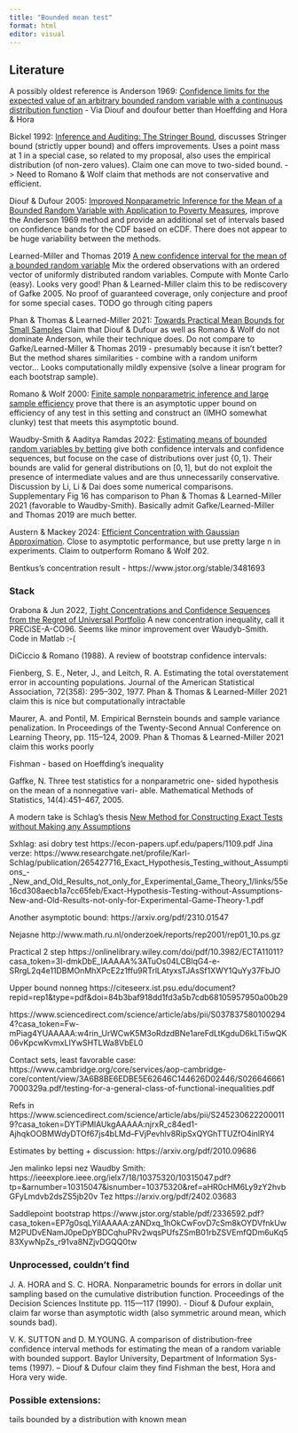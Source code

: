 ```yaml
---
title: "Bounded mean test"
format: html
editor: visual
---
```


## Literature

A possibly oldest reference is Anderson 1969: [Confidence limits for the expected value of an arbitrary bounded random variable with a continuous distribution function](https://purl.stanford.edu/xc975jg9300) - Via Diouf and doufour better than Hoeffding and Hora & Hora

Bickel 1992: [Inference and Auditing: The Stringer Bound](https://doi.org/10.2307/1403650), discusses Stringer bound (strictly upper bound) and offers improvements. Uses a point mass at 1 in a special case, so related to my proposal, also uses the empirical distribution (of non-zero values). Claim one can move to two-sided bound. -\> Need to Romano & Wolf claim that methods are not conservative and efficient.

Diouf & Dufour 2005: [Improved Nonparametric Inference for the Mean of a Bounded Random Variable with Application to Poverty Measures](http://web.hec.ca/scse/articles/Diouf.pdf), improve the Anderson 1969 method and provide an additional set of intervals based on confidence bands for the CDF based on eCDF. There does not appear to be huge variability between the methods.

Learned-Miller and Thomas 2019 [A new confidence interval for the mean of a bounded random variable](https://arxiv.org/pdf/1905.06208) Mix the ordered observations with an ordered vector of uniformly distributed random variables. Compute with Monte Carlo (easy). Looks very good! Phan & Learned-Miller claim this to be rediscovery of Gafke 2005. No proof of guaranteed coverage, only conjecture and proof for some special cases. TODO go through citing papers

Phan & Thomas & Learned-Miller 2021: [Towards Practical Mean Bounds for Small Samples](http://proceedings.mlr.press/v139/phan21a/phan21a.pdf) Claim that Diouf & Dufour as well as Romano & Wolf do not dominate Anderson, while their technique does. Do not compare to Gafke/Learned-Miller & Thomas 2019 - presumably because it isn't better? But the method shares similarities - combine with a random uniform vector... Looks computationally mildly expensive (solve a linear program for each bootstrap sample).

Romano & Wolf 2000: [Finite sample nonparametric inference and large sample efficiency](https://doi.org/10.1214/aos/1015951997) prove that there is an asymptotic upper bound on efficiency of any test in this setting and construct an (IMHO somewhat clunky) test that meets this asymptotic bound.

Waudby-Smith & Aaditya Ramdas 2022: [Estimating means of bounded random variables by betting](https://arxiv.org/pdf/2010.09686) give both confidence intervals and confidence sequences, but focuse on the case of distributions over just $\{0,1\}$. Their bounds are valid for general distributions on $[0,1]$, but do not exploit the presence of intermediate values and are thus unnecessarily conservative. Discussion by Li, Li & Dai does some numerical comparisons. Supplementary Fig 16 has comparison to Phan & Thomas & Learned-Miller 2021 (favorable to Waudby-Smith). Basically admit Gafke/Learned-Miller and Thomas 2019 are much better.

Austern & Mackey 2024: [Efficient Concentration with Gaussian Approximation](https://arxiv.org/pdf/2208.09922). Close to asymptotic performance, but use pretty large n in experiments. Claim to outperform Romano & Wolf 202.

Bentkus's concentration result - https://www.jstor.org/stable/3481693

### Stack

Orabona & Jun 2022, [Tight Concentrations and Confidence Sequences from the Regret of Universal Portfolio](https://arxiv.org/abs/2208.09922) A new concentration inequality, call it PRECiSE-A-CO96. Seems like minor improvement over Waudyb-Smith. Code in Matlab :-(

DiCiccio & Romano (1988). A review of bootstrap confidence intervals:

Fienberg, S. E., Neter, J., and Leitch, R. A. Estimating the total overstatement error in accounting populations. Journal of the American Statistical Association, 72(358): 295–302, 1977. Phan & Thomas & Learned-Miller 2021 claim this is nice but computationally intractable

Maurer, A. and Pontil, M. Empirical Bernstein bounds and sample variance penalization. In Proceedings of the Twenty-Second Annual Conference on Learning Theory, pp. 115–124, 2009. Phan & Thomas & Learned-Miller 2021 claim this works poorly

Fishman - based on Hoeffding's inequality

Gaffke, N. Three test statistics for a nonparametric one- sided hypothesis on the mean of a nonnegative vari- able. Mathematical Methods of Statistics, 14(4):451–467, 2005.

A modern take is Schlag's thesis [New Method for Constructing Exact Tests without Making any Assumptions](https://econ-papers.upf.edu/papers/1109.pdf)

Sxhlag: asi dobry test https://econ-papers.upf.edu/papers/1109.pdf Jina verze: https://www.researchgate.net/profile/Karl-Schlag/publication/265427716_Exact_Hypothesis_Testing_without_Assumptions\_-\_New_and_Old_Results_not_only_for_Experimental_Game_Theory_1/links/55e16cd308aecb1a7cc65feb/Exact-Hypothesis-Testing-without-Assumptions-New-and-Old-Results-not-only-for-Experimental-Game-Theory-1.pdf

Another asymptotic bound: https://arxiv.org/pdf/2310.01547

Nejasne http://www.math.ru.nl/onderzoek/reports/rep2001/rep01_10.ps.gz

Practical 2 step https://onlinelibrary.wiley.com/doi/pdf/10.3982/ECTA11011?casa_token=3I-dmkDbE_IAAAAA%3ATuOs04LCBlqG4-e-SRrgL2q4e11DBMOnMhXPcE2z1ffu9RTrlLAtyxsTJAsSf1XWY1QuYy37FbJO

Upper bound nonneg https://citeseerx.ist.psu.edu/document?repid=rep1&type=pdf&doi=84b3baf918dd1fd3a5b7cdb68105957950a00b29

https://www.sciencedirect.com/science/article/abs/pii/S0378375801002944?casa_token=Fw-mPiag4YUAAAAA:w4rin_UrWCwK5M3oRdzdBNe1areFdLtKgduD6kLTi5wQK06vKpcwKvmxLIYwSHTLWa8VbEL0

Contact sets, least favorable case: https://www.cambridge.org/core/services/aop-cambridge-core/content/view/3A6B8BE6EDBE5E62646C144626D02446/S0266466617000329a.pdf/testing-for-a-general-class-of-functional-inequalities.pdf

Refs in https://www.sciencedirect.com/science/article/abs/pii/S2452306222000119?casa_token=DYTiPMlAUkgAAAAA:njrxR_c84ed1-AjhqkOOBMWdyDTOf67js4bLMd--FVjPevhlv8RipSxQYGhTTUZfO4inlRY4

Estimates by betting + discussion: https://arxiv.org/pdf/2010.09686

Jen malinko lepsi nez Waudby Smith: https://ieeexplore.ieee.org/ielx7/18/10375320/10315047.pdf?tp=&arnumber=10315047&isnumber=10375320&ref=aHR0cHM6Ly9zY2hvbGFyLmdvb2dsZS5jb20v Tez https://arxiv.org/pdf/2402.03683

Saddlepoint bootstrap https://www.jstor.org/stable/pdf/2336592.pdf?casa_token=EP7g0sqLYiIAAAAA:zANDxq_1hOkCwFovD7cSm8kOYDVfnkUwM2PUDvENamJ0peDpYBDCqhuPRv2wqsPUfsZSmB01rbZSVEmfQDm6uKq583XywNpZs_r91va8NZjvDGQQ0tw

### Unprocessed, couldn't find

J. A. HORA and S. C. HORA. Nonparametric bounds for errors in dollar unit sampling based on the cumulative distribution function. Proceedings of the Decision Sciences Institute pp. 115—117 (1990). - Diouf & Dufour explain, claim far worse than asymptotic width (also symmetric around mean, which sounds bad).

V. K. SUTTON and D. M.YOUNG. A comparison of distribution-free confidence interval methods for estimating the mean of a random variable with bounded support. Baylor University, Department of Information Sys- tems (1997). -- Diouf & Dufour claim they find Fishman the best, Hora and Hora very wide.


### Possible extensions:

tails bounded by a distribution with known mean
